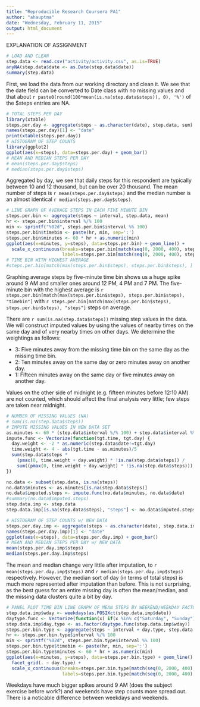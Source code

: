 ```yaml
---
title: "Reproducible Research Coursera PA1"
author: "ahauptma"
date: "Wednesday, February 11, 2015"
output: html_document
---
```


EXPLANATION OF ASSIGNMENT

```r
# LOAD AND CLEAN
step.data <- read.csv("activity/activity.csv", as.is=TRUE)
anyNA(step.data$date <- as.Date(step.data$date))
summary(step.data)
```

First, we load the data from our working directory and clean it.  We see that the date field can be converted to Date class with no missing values and that about `r paste0(round(100*mean(is.na(step.data$steps)), 0), '%')` of the $steps entries are NA.

```r
# TOTAL STEPS PER DAY
library(xtable)
steps.per.day <- aggregate(steps ~ as.character(date), step.data, sum)
names(steps.per.day)[1] <- "date"
print(xtable(steps.per.day))
# HISTOGRAM OF STEP COUNTS
library(ggplot2)
ggplot(aes(x=steps), data=steps.per.day) + geom_bar()
# MEAN AND MEDIAN STEPS PER DAY
# mean(steps.per.day$steps)
# median(steps.per.day$steps)
```
Aggregated by day, we see that daily steps for this respondent are typically between 10 and 12 thousand, but can be over 20 thousand.  The mean number of steps is `r mean(steps.per.day$steps)` and the median number is an almost identical `r median(steps.per.day$steps)`.

```r
# LINE GRAPH OF AVERAGE STEPS IN EACH FIVE MINUTE BIN
steps.per.bin <- aggregate(steps ~ interval, step.data, mean)
hr <- steps.per.bin$interval %/% 100
min <- sprintf("%02d", steps.per.bin$interval %% 100)
steps.per.bin$timebin <- paste(hr, min, sep=':')
steps.per.bin$minutes <- 60 * hr + as.numeric(min)
ggplot(aes(x=minutes, y=steps), data=steps.per.bin) + geom_line() +
  scale_x_continuous(breaks=steps.per.bin[match(seq(0, 2000, 400), steps.per.bin$interval),"minutes"], 
                     labels=steps.per.bin[match(seq(0, 2000, 400), steps.per.bin$interval),"timebin"])
# TIME BIN WITH HIGHEST AVERAGE
#steps.per.bin[match(max(steps.per.bin$steps), steps.per.bin$steps), ]
```
Graphing average steps by five-minute time bin shows us a huge spike around 9 AM and smaller ones around 12 PM, 4 PM and 7 PM.  The five-minute bin with the highest average is `r steps.per.bin[match(max(steps.per.bin$steps), steps.per.bin$steps), "timebin"]` with `r steps.per.bin[match(max(steps.per.bin$steps), steps.per.bin$steps), "steps"]` steps on average.

There are `r sum(is.na(step.data$steps))` missing step values in the data.  We will construct imputed values by using the values of nearby times on the same day and of 
very nearby times on other days.  We determine the weightings as follows:

* 3: Five minutes away from the missing time bin on the same day as the missing time bin.
* 2: Ten minutes away on the same day or zero minutes away on another day.
* 1: Fifteen minutes away on the same day or five minutes away on another day.

Values on the other side of midnight (e.g. fifteen minutes before 12:10 AM) are not counted, which should affect the final analysis very little; few steps are taken near midnight.



```r
# NUMBER OF MISSING VALUES (NA)
# sum(is.na(step.data$steps))
# IMPUTE MISSING VALUES IN NEW DATA SET
as.minutes <- 60 * (step.data$interval %/% 100) + step.data$interval %% 100
impute.func <- Vectorize(function(tgt.time, tgt.day) {
  day.weight <- -2 * as.numeric(step.data$date!=tgt.day)
  time.weight <- 4 - abs(tgt.time - as.minutes)/5
  sum(step.data$steps * 
    (pmax(0, time.weight + day.weight) * !is.na(step.data$steps)) / 
    sum((pmax(0, time.weight + day.weight) * !is.na(step.data$steps))), na.rm=T)
})

no.data <- subset(step.data, is.na(steps))
no.data$minutes <- as.minutes[is.na(step.data$steps)]
no.data$imputed.steps <- impute.func(no.data$minutes, no.data$date)
#summary(no.data$imputed.steps)
step.data.imp <- step.data
step.data.imp[is.na(step.data$steps), "steps"] <- no.data$imputed.steps

# HISTOGRAM OF STEP COUNTS w/ NEW DATA
steps.per.day.imp <- aggregate(steps ~ as.character(date), step.data.imp, sum)
names(steps.per.day.imp)[1] <- "date"
ggplot(aes(x=steps), data=steps.per.day.imp) + geom_bar()
# MEAN AND MEDIAN STEPS PER DAY w/ NEW DATA
mean(steps.per.day.imp$steps)
median(steps.per.day.imp$steps)
```

The mean and median change very little after imputation, to `r mean(steps.per.day.imp$steps)` and `r median(steps.per.day.imp$steps)` respectively.  However, the median sort of day (in terms of total steps) is much more represented after imputation than before.  This is not surprising, as the best guess for an entire missing day is often the mean/median, and the missing data clusters quite a bit by day.

```r
# PANEL PLOT TIME BIN LINE GRAPH OF MEAN STEPS BY WEEKEND/WEEKDAY FACTOR
step.data.imp$wday <- weekdays(as.POSIXct(step.data.imp$date))
daytype.func <- Vectorize(function(x) if(x %in% c("Saturday", "Sunday")) "Weekend" else "Weekday")
step.data.imp$day.type <- as.factor(daytype.func(step.data.imp$wday))
steps.per.bin.type <- aggregate(steps ~ interval + day.type, step.data.imp, mean)
hr <- steps.per.bin.type$interval %/% 100
min <- sprintf("%02d", steps.per.bin.type$interval %% 100)
steps.per.bin.type$timebin <- paste(hr, min, sep=':')
steps.per.bin.type$minutes <- 60 * hr + as.numeric(min)
ggplot(aes(x=minutes, y=steps), data=steps.per.bin.type) + geom_line() +
  facet_grid(. ~ day.type) +
  scale_x_continuous(breaks=steps.per.bin.type[match(seq(0, 2000, 400), steps.per.bin.type$interval),"minutes"], 
                     labels=steps.per.bin.type[match(seq(0, 2000, 400), steps.per.bin.type$interval),"timebin"])
```

Weekdays have much bigger spikes around 9 AM (does the subject exercise before work?) and weekends have step counts more spread out.  There is a noticable difference between weekdays and weekends.